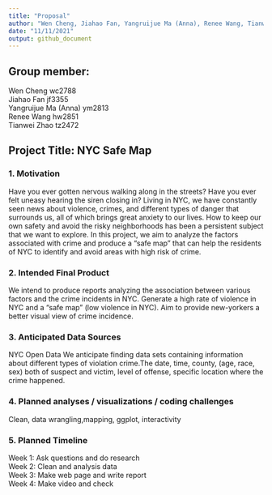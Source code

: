 ```yaml
---
title: "Proposal"
author: "Wen Cheng, Jiahao Fan, Yangruijue Ma (Anna), Renee Wang, Tianwei Zhao"
date: "11/11/2021"
output: github_document
---
```

## Group member: 
Wen Cheng     wc2788   
Jiahao Fan        jf3355  
Yangruijue Ma (Anna)     ym2813  
Renee Wang     hw2851  
Tianwei Zhao       tz2472


## Project Title:  NYC Safe Map
### 1. Motivation
Have you ever gotten nervous walking along in the streets? Have you ever felt uneasy hearing the siren closing in?  Living in NYC,  we have constantly seen news about violence, crimes, and different types of danger that surrounds us, all of which brings great anxiety to our lives. How to keep our own safety and avoid the risky neighborhoods has been a persistent subject that we want to explore. In this project, we aim to analyze the factors associated with crime and produce a “safe map” that can help the residents of NYC to identify and avoid areas with high risk of crime. 

### 2. Intended Final Product 

We intend to produce reports analyzing the association between various factors and the crime incidents in NYC. Generate a high rate of violence in NYC and a “safe map” (low violence in NYC). Aim to provide new-yorkers a better visual view of crime incidence.

### 3. Anticipated Data Sources 
NYC Open Data
We anticipate finding data sets containing information about different types of violation crime.The date, time, county, (age, race, sex) both of suspect and victim, level of offense, specific location where the crime happened.

### 4. Planned analyses / visualizations / coding challenges
Clean, data wrangling,mapping, ggplot, interactivity

### 5. Planned Timeline
Week 1: Ask questions and do research  
Week 2: Clean and analysis data  
Week 3: Make web page and write report  
Week 4: Make video and check  






